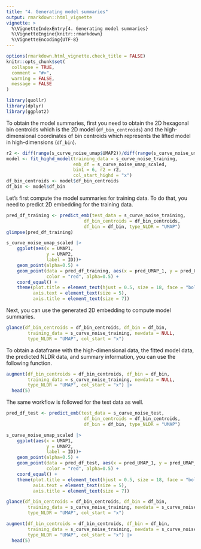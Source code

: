 ```yaml
---
title: "4. Generating model summaries"
output: rmarkdown::html_vignette
vignette: >
  %\VignetteIndexEntry{4. Generating model summaries}
  %\VignetteEngine{knitr::rmarkdown}
  %\VignetteEncoding{UTF-8}
---
```


```r
options(rmarkdown.html_vignette.check_title = FALSE)
knitr::opts_chunk$set(
  collapse = TRUE,
  comment = "#>",
  warning = FALSE, 
  message = FALSE
)
```

```r
library(quollr)
library(dplyr)
library(ggplot2)
```

To obtain the model summaries, first you need to obtain the 2D hexagonal bin centroids which is the 2D model (`df_bin_centroids`) and the high-dimensional coordinates of bin centroids which represents the lifted model in high-dimensions (`df_bin`).

```r
r2 <- diff(range(s_curve_noise_umap$UMAP2))/diff(range(s_curve_noise_umap$UMAP1))
model <- fit_highd_model(training_data = s_curve_noise_training, 
                         emb_df = s_curve_noise_umap_scaled,
                         bin1 = 6, r2 = r2,
                         col_start_highd = "x")
df_bin_centroids <- model$df_bin_centroids
df_bin <- model$df_bin
```

Let's first compute the model summaries for training data. To do that, you need to predict 2D embedding for the training data.

```r
pred_df_training <- predict_emb(test_data = s_curve_noise_training, 
                             df_bin_centroids = df_bin_centroids, 
                             df_bin = df_bin, type_NLDR = "UMAP")
glimpse(pred_df_training)
```

```r
s_curve_noise_umap_scaled |>
    ggplot(aes(x = UMAP1,
               y = UMAP2,
               label = ID))+
    geom_point(alpha=0.5) +
    geom_point(data = pred_df_training, aes(x = pred_UMAP_1, y = pred_UMAP_2), 
               color = "red", alpha=0.5) +
    coord_equal() +
    theme(plot.title = element_text(hjust = 0.5, size = 18, face = "bold"),
          axis.text = element_text(size = 5),
          axis.title = element_text(size = 7))
```

Next, you can use the generated 2D embedding to compute model summaries.

```r
glance(df_bin_centroids = df_bin_centroids, df_bin = df_bin, 
        training_data = s_curve_noise_training, newdata = NULL, 
        type_NLDR = "UMAP", col_start = "x")
```

To obtain a dataframe with the high-dimensional data, the fitted model data, the predicted NLDR data, and summary information, you can use the following function.

```r
augment(df_bin_centroids = df_bin_centroids, df_bin = df_bin, 
        training_data = s_curve_noise_training, newdata = NULL, 
        type_NLDR = "UMAP", col_start = "x") |>
  head(5)
```

The same workflow is followed for the test data as well.

```r
pred_df_test <- predict_emb(test_data = s_curve_noise_test, 
                             df_bin_centroids = df_bin_centroids, 
                             df_bin = df_bin, type_NLDR = "UMAP")
```

```r
s_curve_noise_umap_scaled |>
    ggplot(aes(x = UMAP1,
               y = UMAP2,
               label = ID))+
    geom_point(alpha=0.5) +
    geom_point(data = pred_df_test, aes(x = pred_UMAP_1, y = pred_UMAP_2), 
               color = "red", alpha=0.5) +
    coord_equal() +
    theme(plot.title = element_text(hjust = 0.5, size = 18, face = "bold"),
          axis.text = element_text(size = 5),
          axis.title = element_text(size = 7))
```

```r
glance(df_bin_centroids = df_bin_centroids, df_bin = df_bin, 
        training_data = s_curve_noise_training, newdata = s_curve_noise_test, 
        type_NLDR = "UMAP", col_start = "x")
```

```r
augment(df_bin_centroids = df_bin_centroids, df_bin = df_bin, 
        training_data = s_curve_noise_training, newdata = s_curve_noise_test, 
        type_NLDR = "UMAP", col_start = "x") |>
  head(5)
```

